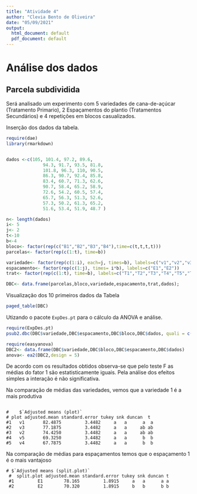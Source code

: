 ---
title: "Atividade 4"
author: "Clevia Bento de Oliveira"
date: "05/09/2021"
output:
  html_document: default
  pdf_document: default
---
# Análise dos dados
## Parcela subdividida

Será analisado um experimento com 5 variedades de cana-de-açúcar (Tratamento Primario), 2
Espaçamentos do plantio (Tratamentos Secundários) e 4 repetições em blocos casualizados.

Inserção dos dados da tabela. 

```{r, message=FALSE, warning=FALSE}
require(dae)
library(rmarkdown)


dados <-c(105, 101.4, 97.2, 89.6,
              94.3, 91.7, 93.5, 81.8, 
              101.8, 96.3, 110, 90.5,
              86.3, 90.7, 92.4, 85.8, 
              83.4, 60.7, 71.3, 62.6, 
              90.7, 58.4, 65.2, 58.9,
              72.6, 54.2, 60.5, 57.4,
              65.7, 56.3, 51.3, 52.6,
              57.3, 50.2, 61.3, 65.2, 
              51.6, 53.4, 51.9, 48.7 )

n<- length(dados)
i<- 5
j<- 2  
t<-10
b<-4
bloco<- factor(rep(c("B1","B2","B3","B4"),time=c(t,t,t,t)))
parcelas<- factor(rep(c(1:t), time=b))

variedade<- factor(rep(c(1:i), each=j, times=b), labels=c("v1","v2","v3","v4","v5"))
espacamento<- factor(rep(c(1:j), times= i*b), labels=c("E1","E2"))
trat<- factor(rep(c(1:t), time=b), labels=c("T1","T2","T3","T4","T5","T6","T7","T8","T9","T10"))

DBC<- data.frame(parcelas,bloco,variedade,espacamento,trat,dados);
```

Visualização dos 10 primeiros dados da Tabela

```{r}
paged_table(DBC)
```
  
Utizando o pacote `ExpDes.pt` para o cálculo da ANOVA e análise.
  
```{r, message=FALSE, warning=FALSE}
require(ExpDes.pt)
psub2.dbc(DBC$variedade,DBC$espacamento,DBC$bloco,DBC$dados, quali = c(TRUE, TRUE),mcomp = "tukey")
```

```{r, message=FALSE, warning=FALSE}
require(easyanova)
DBC2<- data.frame(DBC$variedade,DBC$bloco,DBC$espacamento,DBC$dados)
anova<- ea2(DBC2,design = 5)
```

  
De acordo com os resultados obtidos observa-se que pelo teste F as médias do fator 1 são estatisticamente iguais. Pela análise dos efeitos simples a interação é não significativa.
  
Na comparação de médias das variedades, vemos que a variedade 1 é a mais produtiva  
```
   
#    $`Adjusted means (plot)`    
# plot adjusted.mean standard.error tukey snk duncan  t    
#1   v1       82.4875         3.4482     a   a      a  a    
#2   v3       77.1875         3.4482     a   a     ab ab    
#3   v2       74.4250         3.4482     a   a     ab ab    
#4   v5       69.3250         3.4482     a   a      b  b    
#5   v4       67.7875         3.4482     a   a      b  b   
```
  

Na comparação de médias para espaçamentos temos que o espaçamento 1 é o mais vantajoso  

```
# $`Adjusted means (split.plot)`    
 #  split.plot adjusted.mean standard.error tukey snk duncan t    
 #1         E1        78.165         1.8915     a   a      a a    
 #2         E2        70.320         1.8915     b   b      b b   
  
```



